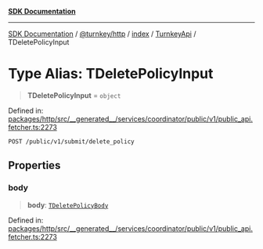 [**SDK Documentation**](../../../../../../README.mdx)

***

[SDK Documentation](../../../../../../packages.mdx) / [@turnkey/http](../../../../README.mdx) / [index](../../../README.mdx) / [TurnkeyApi](../README.mdx) / TDeletePolicyInput

# Type Alias: TDeletePolicyInput

> **TDeletePolicyInput** = `object`

Defined in: [packages/http/src/\_\_generated\_\_/services/coordinator/public/v1/public\_api.fetcher.ts:2273](https://github.com/tkhq/sdk/blob/078f5423e923fbd1d7fd39440402d7f01d09c3d0/packages/http/src/__generated__/services/coordinator/public/v1/public_api.fetcher.ts#L2273)

`POST /public/v1/submit/delete_policy`

## Properties

### body

> **body**: [`TDeletePolicyBody`](TDeletePolicyBody.mdx)

Defined in: [packages/http/src/\_\_generated\_\_/services/coordinator/public/v1/public\_api.fetcher.ts:2273](https://github.com/tkhq/sdk/blob/078f5423e923fbd1d7fd39440402d7f01d09c3d0/packages/http/src/__generated__/services/coordinator/public/v1/public_api.fetcher.ts#L2273)
